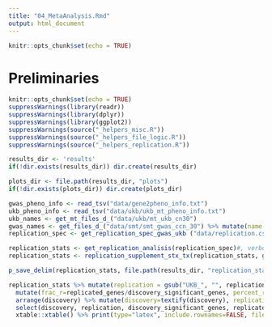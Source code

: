 ```yaml
---
title: "04_MetaAnalysis.Rmd"
output: html_document
---
```


```r
knitr::opts_chunk$set(echo = TRUE)
```

# Preliminaries

```r
knitr::opts_chunk$set(echo = TRUE)
suppressWarnings(library(readr))
suppressWarnings(library(dplyr))
suppressWarnings(library(ggplot2))
suppressWarnings(source("_helpers_misc.R"))
suppressWarnings(source("_helpers_file_logic.R"))
suppressWarnings(source("_helpers_replication.R"))
```


```r
results_dir <- 'results'
if(!dir.exists(results_dir)) dir.create(results_dir)

plots_dir <- file.path(results_dir, "plots")
if(!dir.exists(plots_dir)) dir.create(plots_dir)
```

```r
gwas_pheno_info <- read_tsv("data/gene2pheno_info.txt")
ukb_pheno_info <- read_tsv("data/ukb/ukb_mt_pheno_info.txt")
ukb_names <- get_mt_files_d_("data/ukb/mt_ukb_cn30")
gwas_names <- get_files_d_("data/smt/smt_gwas_ccn_30") %>% mutate(name = gsub("_ccn_30", "", name))
replication_spec <- get_replication_spec_gwas_ukb ("data/replication.csv", gwas_names, ukb_names)
```

```r
replication_stats <- get_replication_analisis(replication_spec)#, verbose=TRUE)
replication_stats <- replication_supplement_stx_tx(replication_stats, gwas_pheno_info, ukb_pheno_info)
```
```r
p_save_delim(replication_stats, file.path(results_dir, "replication_stats.txt"))

replication_stats %>% mutate(replication = gsub("UKB_", "", replication)) %>% 
  mutate(frac_r=replicated_genes/discovery_significant_genes, percent_replicated = scales::percent(replicated_genes/discovery_significant_genes)) %>%
  arrange(discovery) %>% mutate(discovery=textify(discovery), replication=textify(replication)) %>%
  select(discovery, replication, discovery_significant_genes, replicated_genes, percent_replicated, discovery_sample_size, replication_sample_size) %>%
  xtable::xtable() %>% print(type="latex", include.rownames=FALSE, file="results/replication_stats.tex")
    
```

